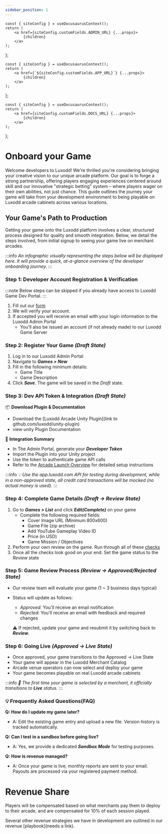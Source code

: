 ```yaml
---
sidebar_position: 1
---
```



	const { siteConfig } = useDocusaurusContext();
	return (
		<a href={siteConfig.customFields.ADMIN_URL} {...props}>
			{children}
		</a>
	);
};

	const { siteConfig } = useDocusaurusContext();
	return (
		<a href={`${siteConfig.customFields.APP_URL}`} {...props}>
			{children}
		</a>
	);
};

	const { siteConfig } = useDocusaurusContext();
	return (
		<a href={siteConfig.customFields.DOCS_URL} {...props}>
			{children}
		</a>
	);
};

# Onboard your Game

Welcome developers to Luxodd! We're thrilled you're considering bringing your creative vision to our unique arcade platform. Our goal is to forge a strong partnership, offering players engaging experiences centered around skill and our innovative "strategic betting" system – where players wager on their own abilities, not just chance. This guide outlines the journey your game will take from your development environment to being playable on Luxodd arcade cabinets across various locations.

## Your Game's Path to Production

Getting your game onto the Luxodd platform involves a clear, structured process designed for quality and smooth integration. Below, we detail the steps involved, from initial signup to seeing your game live on merchant arcades.

:::info
_An infographic visually representing the steps below will be displayed here. It will provide a quick, at-a-glance overview of the developer onboarding journey._
:::


### Step 1: Developer Account Registration & Verification

:::note
Below steps can be skipped if you already have access to Luxodd Game Dev Portal.
:::

1. Fill out our [form](https://forms.gle/ixqvtC9uKjJUNL5k8)
2. We will verify your account.
3. If accepted you will receive an email with your login information to the <AdminLink target="_blank">Luxodd Admin Portal</AdminLink>
   - You'll also be issued an account (if not already made) to our <AppLink target="_blank">Luxodd Game Server</AppLink>

### Step 2: Register Your Game _(Draft State)_

1. Log in to our <AdminLink target="_blank">Luxodd Admin Portal</AdminLink>
2. Navigate to ***Games > New***
3. Fill in the following minimum details:
   - Game Title
   - Game Description
4. Click ***Save***. The game will be saved in the _Draft_ state.


### Step 3: Dev API Token & Integration _(Draft State)_

📦 **Download Plugin & Documentation**
  - Download the [Luxodd Arcade Unity Plugin](link to github.com/luxodd/unity-plugin)
  - view unity Plugin <UnityDocsLink target="_blank">Documentation</UnityDocsLink>

🔌 **Integration Summary**
  - In The Admin Portal, generate your ***Developer Token***
  - Import the Plugin into your Unity project
  - Use the token to authenticate game API calls
  - Refer to the [Arcade Launch Overview](/docs/arcade-launch/unity-plugin/overview) for detailed setup instructions

  :::info
  _💡 Use the <AppLink target="_blank">app.luxodd.com</AppLink> API for testing during development, while in a non-approved state, all credit card transactions will be mocked (no actual money is used)._
  :::

### Step 4: Complete Game Details _(Draft -> Review State)_ 

1. Go to ***Games > List*** and click ***Edit(Complete)*** on your game
   - Complete the following required fields:
     - Cover Image URL (Minimum 800x600)
     - Game File (zip archive)
     - Add YouTube Gameplay Video ID
     - Price (in USD)
     - Game Mission / Objectives
2. Perform your own review on the game. Run through all of these [checks](arcade-launch/game-submission-checklist.md)
3. Once all the checks look good on your end. Set the game status to the _Review_ state

### Step 5: Game Review Process _(Review -> Approved/Rejected State)_
  - Our review team will evaluate your game (1 ~ 3 business days typical)
  - Status will update as follows:
    - _Approved_: You'll receive an email notification
    - _Rejected_: You'll receive an email with feedback and required changes

    ⚠️ If rejected, update your game and resubmit it by switching back to ***Review***.


### Step 6: Going Live _(Approved -> Live State)_

  - Once approved, your game transitions to the Approved -> Live State
  - Your game will appear in the Luxodd Merchant Catalog
  - Arcade venue operators can now select and deploy your game
  - Your game becomes playable on  real Luxodd arcade cabinets

  :::info
  _🚀 The first time your game is selected by a merchant, it officially transitions to ***Live*** status._
  :::

### 💡 Frequently Asked Questions(FAQ)
**Q: How do I update my game later?**
  - A: Edit the existing game entry and upload a new file. Version history is tracked automatically.

**Q: Can I test in a sandbox before going live?**
  - A: Yes, we provide a dedicated ***Sandbox Mode*** for testing purposes.

**Q: How is revenue managed?**
  - A: Once your game is live, monthly reports are sent to your email. Payouts are processed via your registered payment method.

# Revenue Share

Players will be compensated based on what merchants pay them to deploy to their arcade, and are compensated for 10% of each session played.

Several other revenue strategies we have in development are outlined in our revenue [playbook](needs a link).

